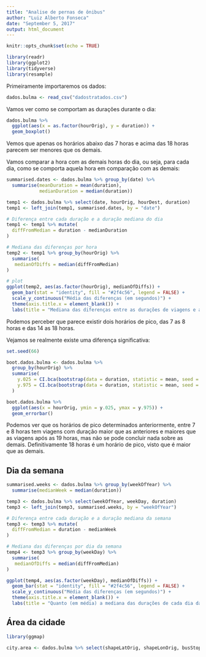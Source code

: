 ```yaml
---
title: "Analise de pernas de ônibus"
author: "Luiz Alberto Fonseca"
date: "September 5, 2017"
output: html_document
---
```


```r
knitr::opts_chunk$set(echo = TRUE)
```

```r
library(readr)
library(ggplot2)
library(tidyverse)
library(resample)
```

Primeiramente importaremos os dados:

```r
dados.bulma <- read_csv("dadostratados.csv")
```

Vamos ver como se comportam as durações durante o dia:

```r
dados.bulma %>% 
  ggplot(aes(x = as.factor(hourOrig), y = duration)) +
  geom_boxplot()
```

Vemos que apenas os horários abaixo das 7 horas e acima das 18 horas parecem ser menores que os demais.

Vamos comparar a hora com as demais horas do dia, ou seja, para cada dia, como se comporta aquela hora em comparação com as demais:

```r
summarised.dates <- dados.bulma %>% group_by(date) %>%
  summarise(meanDuration = mean(duration),
            medianDuration = median(duration))

temp1 <- dados.bulma %>% select(date, hourOrig, hourDest, duration)
temp1 <- left_join(temp1, summarised.dates, by = "date")

# Diferença entre cada duração e a duração mediana do dia
temp1 <- temp1 %>% mutate(
  diffFromMedian = duration - medianDuration
)

# Mediana das diferenças por hora
temp2 <- temp1 %>% group_by(hourOrig) %>%
  summarise(
   medianOfDiffs = median(diffFromMedian)
)

# plot
ggplot(temp2, aes(as.factor(hourOrig), medianOfDiffs)) +
  geom_bar(stat = "identity", fill = "#2f4c56", legend = FALSE) + 
  scale_y_continuous("Média das diferenças (em segundos)") +
  theme(axis.title.x = element_blank()) +
  labs(title = "Mediana das diferenças entre as durações de viagens e a duração mediana do dia")

```

Podemos perceber que parece existir dois horários de pico, das 7 as 8 horas e das 14 as 18 horas.

Vejamos se realmente existe uma diferença significativa:

```r
set.seed(66)

boot.dados.bulma <- dados.bulma %>% 
  group_by(hourOrig) %>% 
  summarise(
    y.025 = CI.bca(bootstrap(data = duration, statistic = mean, seed = 66, R = 100), probs = c(.025, .975))[1],
    y.975 = CI.bca(bootstrap(data = duration, statistic = mean, seed = 66, R = 100), probs = c(.025, .975))[2]
  )

boot.dados.bulma %>% 
  ggplot(aes(x = hourOrig, ymin = y.025, ymax = y.975)) +
  geom_errorbar()
```

Podemos ver que os horários de pico determinados anteriormente, entre 7 e 8 horas tem viagens com duração maior que as anteriores e maiores que as viagens após as 19 horas, mas não se pode concluir nada sobre as demais. Definitivamente 18 horas é um horário de pico, visto que é maior que as demais.

## Dia da semana
```r
summarised.weeks <- dados.bulma %>% group_by(weekOfYear) %>%
  summarise(medianWeek = median(duration))

temp3 <- dados.bulma %>% select(weekOfYear, weekDay, duration)
temp3 <- left_join(temp3, summarised.weeks, by = "weekOfYear")

# Diferença entre cada duração e a duração mediana da semana
temp3 <- temp3 %>% mutate(
  diffFromMedian = duration - medianWeek
)

# Mediana das diferenças por dia da semana
temp4 <- temp3 %>% group_by(weekDay) %>%
  summarise(
   medianOfDiffs = median(diffFromMedian)
)

ggplot(temp4, aes(as.factor(weekDay), medianOfDiffs)) +
  geom_bar(stat = "identity", fill = "#2f4c56", legend = FALSE) + 
  scale_y_continuous("Média das diferenças (em segundos)") +
  theme(axis.title.x = element_blank()) +
  labs(title = "Quanto (em média) a mediana das durações de cada dia da semana difere \nda mediana das durações da semana")
```

## Área da cidade

```r
library(ggmap)

city.area <- dados.bulma %>% select(shapeLatOrig, shapeLonOrig, busStopIdOrig, busStopIdDest, shapeLatDest, shapeLonDest, velocityKmh)
```

